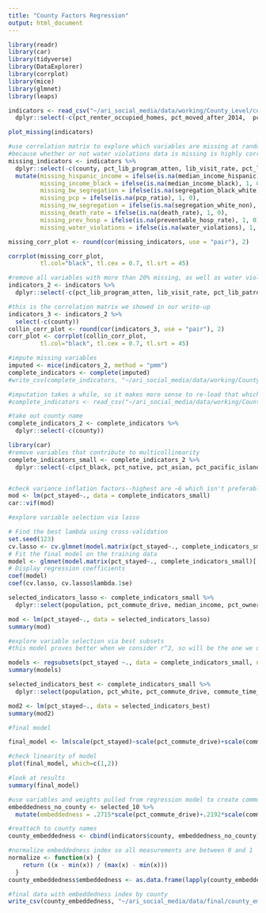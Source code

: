 ```yaml
---
title: "County Factors Regression"
output: html_document
---
```


```r
library(readr)
library(car)
library(tidyverse)
library(DataExplorer)
library(corrplot)
library(mice)
library(glmnet)
library(leaps)
```

```r
indicators <- read_csv("~/ari_social_media/data/working/County_Level/county_level_indicators.csv") %>%
  dplyr::select(-c(pct_renter_occupied_homes, pct_moved_after_2014,  pct_moved_2010_2014, pct_moved_2000_2009, pct_moved_1990_1999, pct_moved_1980_1989, pct_moved_1979_earlier, pct_movers_within_county, pct_health_ins))

```

```r
plot_missing(indicators)

#use correlation matrix to explore which variables are missing at random
#because whether or not water violations data is missing is highly correlated with a number of variables, we've decided to remove it
missing_indicators <- indicators %>%
  dplyr::select(-c(county, pct_lib_program_atten, lib_visit_rate, pct_lib_patrons, lib_hours_per_person))%>%
  mutate(missing_hispanic_income = ifelse(is.na(median_income_hispanic), 1, 0),
         missing_income_black = ifelse(is.na(median_income_black), 1, 0),
         missing_bw_segregation = ifelse(is.na(segregation_black_white), 1, 0),
         missing_pcp = ifelse(is.na(pcp_ratio), 1, 0),
         missing_nw_segregation = ifelse(is.na(segregation_white_non), 1, 0),
         missing_death_rate = ifelse(is.na(death_rate), 1, 0),
         missing_prev_hosp = ifelse(is.na(preventable_hosp_rate), 1, 0),
         missing_water_violations = ifelse(is.na(water_violations), 1, 0))

missing_corr_plot <- round(cor(missing_indicators, use = "pair"), 2)

corrplot(missing_corr_plot,
         tl.col="black", tl.cex = 0.7, tl.srt = 45)
```

```r
#remove all variables with more than 20% missing, as well as water violations (appears to be missing not at random), and percent registered voted and percent less than high school (perfectly correlated with other variables)
indicators_2 <- indicators %>%
  dplyr::select(-c(pct_lib_program_atten, lib_visit_rate, pct_lib_patrons, lib_hours_per_person, water_violations, pct_reg_voted, pct_less_than_hs))

#this is the correlation matrix we showed in our write-up
indicators_3 <- indicators_2 %>%
  select(-c(county))
collin_corr_plot <- round(cor(indicators_3, use = "pair"), 2)
corr_plot <- corrplot(collin_corr_plot,
         tl.col="black", tl.cex = 0.7, tl.srt = 45)

#impute missing variables
imputed <- mice(indicators_2, method = "pmm")
complete_indicators <- complete(imputed)
#write_csv(complete_indicators, "~/ari_social_media/data/working/County_Level/county_level_indicators_w_imputation.csv")

#imputation takes a while, so it makes more sense to re-load that which someone imputed previously (it's the same every time)
#complete_indicators <- read_csv("~/ari_social_media/data/working/County_Level/county_level_indicators_w_imputation.csv")

#take out county name
complete_indicators_2 <- complete_indicators %>%
  dplyr::select(-c(county))
```


```r
library(car)
#remove variables that contribute to multicollinearity
complete_indicators_small <- complete_indicators_2 %>%
  dplyr::select(-c(pct_black, pct_native, pct_asian, pct_pacific_islander, pct_race_other, pct_commute_carpool, pct_commute_public, pct_commute_walk, pct_commute_other, pct_work_home, pct_private_health_ins, pct_public_health_ins, pct_attained_hs, pct_some_college, pct_associates, pct_bachelors, pct_grad_degree, pct_hs_or_higher, pct_college_or_higher, median_income_white, median_income_black, median_income_hispanic, pct_child_food_insecure, segregation_black_white, pct_registered, pct_children_poverty, pct_impoverished, pct_food_insecure, pct_fair_poor_health))


#check variance inflation factors--highest are ~6 which isn't preferable, but we deemed acceptable in this case
mod <- lm(pct_stayed~., data = complete_indicators_small)
car::vif(mod)
```

```r
#explore variable selection via lasso

# Find the best lambda using cross-validation
set.seed(123) 
cv.lasso <- cv.glmnet(model.matrix(pct_stayed~., complete_indicators_small)[,-1], complete_indicators_small$pct_stayed, alpha = 1, family = "gaussian")
# Fit the final model on the training data
model <- glmnet(model.matrix(pct_stayed~., complete_indicators_small)[,-1], complete_indicators_small$pct_stayed, alpha = 1, family = "gaussian", lambda = cv.lasso$lambda.min)
# Display regression coefficients
coef(model)
coef(cv.lasso, cv.lasso$lambda.1se)

selected_indicators_lasso <- complete_indicators_small %>%
  dplyr::select(population, pct_commute_drive, median_income, pct_owner_occupied_homes, pct_enrolled_prek, social_assoc_rate, segregation_white_non, segregation_white_non, pct_rural, pct_stayed)

mod <- lm(pct_stayed~., data = selected_indicators_lasso)
summary(mod)
```


```r
#explore variable selection via best subsets
#this model proves better when we consider r^2, so will be the one we use

models <- regsubsets(pct_stayed ~., data = complete_indicators_small, nvmax = 10, nbest=1)
summary(models)

selected_indicators_best <- complete_indicators_small %>%
  dplyr::select(population, pct_white, pct_commute_drive, commute_time_mean, median_income, income_ratio, air_pollution, segregation_white_non, pct_rural, pct_voted, pct_stayed)

mod2 <- lm(pct_stayed~., data = selected_indicators_best)
summary(mod2)
```


```r
#final model

final_model <- lm(scale(pct_stayed)~scale(pct_commute_drive)+scale(commute_time_mean)+scale(median_income)+scale(income_ratio)+scale(air_pollution)+scale(pct_white)+scale(segregation_white_non)+scale(population)+scale(pct_rural)+scale(pct_voted), data = selected_indicators_best)

#check linearity of model
plot(final_model, which=c(1,2))

#look at results
summary(final_model)

```

```r
#use variables and weights pulled from regression model to create community embeddedness index
embeddedness_no_county <- selected_10 %>%
  mutate(embeddedness = .2715*scale(pct_commute_drive)+.2192*scale(commute_time_mean)-.4399*scale(median_income)-.1851*scale(income_ratio)+.1279*scale(air_pollution)+.1552*scale(pct_white)+.1302*scale(segregation_white_non)+.2676*scale(population)+.3267*scale(pct_rural)+.1623*scale(pct_voted))

#reattach to county names
county_embeddedness <- cbind(indicators$county, embeddedness_no_county)

#normalize embeddedness index so all measurements are between 0 and 1
normalize <- function(x) {
    return ((x - min(x)) / (max(x) - min(x)))
  }
county_embeddedness$embeddedness <- as.data.frame(lapply(county_embeddedness["embeddedness"], normalize))

#final data with embeddedness index by county
write_csv(county_embeddedness, "~/ari_social_media/data/final/county_embeddedness_normalized.csv")
```

